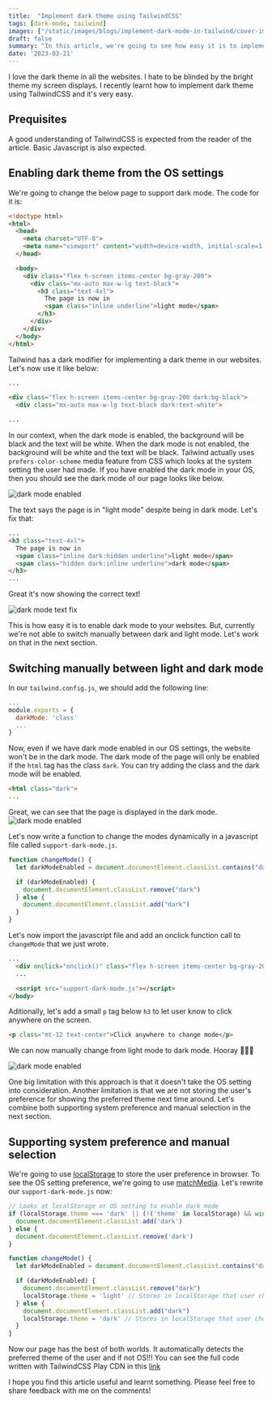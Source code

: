 ```yaml
---
title:  "Implement dark theme using TailwindCSS"
tags: [dark-mode, tailwind]
images: ["/static/images/blogs/implement-dark-mode-in-tailwind/cover-image.png"] # First element of list is cover image
draft: false
summary: "In this article, we're going to see how easy it is to implement dark mode in TailwindCSS"
date: '2023-03-21'
---
```


I love the dark theme in all the websites. I hate to be blinded by the bright theme my screen displays. I recently learnt how to implement dark theme using TailwindCSS and it's very easy.

## Prequisites
A good understanding of TailwindCSS is expected from the reader of the article. Basic Javascript is also expected.

## Enabling dark theme from the OS settings
We're going to change the below page to support dark mode. The code for it is:
```html
<!doctype html>
<html>
  <head>
    <meta charset="UTF-8">
    <meta name="viewport" content="width=device-width, initial-scale=1.0">
  </head>

  <body>
    <div class="flex h-screen items-center bg-gray-200">
      <div class="mx-auto max-w-lg text-black">
        <h3 class="text-4xl">
          The page is now in 
          <span class="inline underline">light mode</span>
        </h3>
      </div>
    </div> 
  </body>
</html>
```

Tailwind has a dark modifier for implementing a dark theme in our websites. Let's now use it like below:
```html
...

<div class="flex h-screen items-center bg-gray-200 dark:bg-black">
  <div class="mx-auto max-w-lg text-black dark:text-white">

... 
```

In our context, when the dark mode is enabled, the background will be black and the text will be white. When the dark mode is not enabled, the background will be white and the text will be black. Tailwind actually uses `prefers-color-scheme` media feature from CSS which looks at the system setting the user had made. If you have enabled the dark mode in your OS, then you should see the dark mode of our page looks like below.

<Image alt="dark mode enabled" src="/static/images/blogs/implement-dark-mode-in-tailwind/1.png" width={721} height={511} />

The text says the page is in "light mode" despite being in dark mode. Let's fix that:

```html
...
<h3 class="text-4xl">
  The page is now in 
  <span class="inline dark:hidden underline">light mode</span>
  <span class="hidden dark:inline underline">dark mode</span>
</h3>
...
```
Great it's now showing the correct text!

<Image alt="dark mode text fix" src="/static/images/blogs/implement-dark-mode-in-tailwind/1.png" width={721} height={511} />

This is how easy it is to enable dark mode to your websites. But, currently we're not able to switch manually between dark and light mode. Let's work on that in the next section.

## Switching manually between light and dark mode

In our `tailwind.config.js`, we should add the following line:
```js
... 
module.exports = {
  darkMode: 'class'
  ...
}
```

Now, even if we have dark mode enabled in our OS settings, the website won't be in the dark mode. The dark mode of the page will only be enabled if the `html` tag has the class `dark`. You can try adding the class and the dark mode will be enabled.
```html
<html class="dark">
...
```

Great, we can see that the page is displayed in the dark mode.
<Image alt="dark mode enabled" src="/static/images/blogs/implement-dark-mode-in-tailwind/1.png" width={721} height={511} />



Let's now write a function to change the modes dynamically in a javascript file called `support-dark-mode.js`.
```js
function changeMode() {
  let darkModeEnabled = document.documentElement.classList.contains("dark")

  if (darkModeEnabled) {
    document.documentElement.classList.remove("dark")
  } else {
    document.documentElement.classList.add("dark")
  }
}
```

Let's now import the javascript file and add an onclick function call to `changeMode` that we just wrote.
```html
...
  <div onclick="onclick()" class="flex h-screen items-center bg-gray-200 dark:bg-black">
  ...

  <script src="support-dark-mode.js"></script>
</body>
```

Aditionally, let's add a small `p` tag below `h3` to let user know to click anywhere on the screen.
```html
<p class="mt-12 text-center">Click anywhere to change mode</p>
```

We can now manually change from light mode to dark mode. Hooray 👏👏👏

<Image alt="dark mode enabled" src="/static/images/blogs/implement-dark-mode-in-tailwind/full-demo.gif" width={800} height={411} />

One big limitation with this approach is that it doesn't take the OS setting into consideration. Another limitation is that we are not storing the user's preference for showing the preferred theme next time around. Let's combine both supporting system preference and manual selection in the next section.

## Supporting system preference and manual selection

We're going to use [localStorage](https://www.w3schools.com/jsref/prop_win_localstorage.asp) to store the user preference in browser. To see the OS setting preference, we're going to use [matchMedia](https://www.w3schools.com/jsref/met_win_matchmedia.asp). Let's rewrite our `support-dark-mode.js` now:
```js
// Looks at localStorage or OS setting to enable dark mode
if (localStorage.theme === 'dark' || (!('theme' in localStorage) && window.matchMedia('(prefers-color-scheme: dark)').matches)) {
  document.documentElement.classList.add('dark')
} else {
  document.documentElement.classList.remove('dark')
}

function changeMode() {
  let darkModeEnabled = document.documentElement.classList.contains("dark")

  if (darkModeEnabled) {
    document.documentElement.classList.remove("dark")
    localStorage.theme = 'light' // Stores in localStorage that user chose light mode
  } else {
    document.documentElement.classList.add("dark")
    localStorage.theme = 'dark' // Stores in localStorage that user chose dark mode
  } 
}
```

Now our page has the best of both worlds. It automatically detects the preferred theme of the user and if not OS!!! You can see the full code written with TailwindCSS Play CDN in this [link](https://github.com/nittin-shankar/dark-mode-example)

I hope you find this article useful and learnt something. Please feel free to share feedback with me on the comments! 